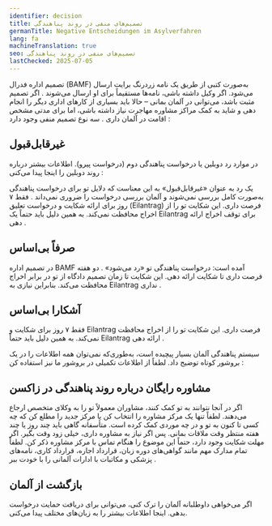 ```yaml
---
identifier: decision
title: تصمیم‌های منفی در روند پناهندگی
germanTitle: Negative Entscheidungen im Asylverfahren
lang: fa
machineTranslation: true
seo: تصمیم‌های منفی در روند پناهندگی
lastChecked: 2025-07-05
---
```


تصمیم اداره فدرال (BAMF) به‌صورت کتبی از طریق یک نامه زردرنگ برایت ارسال می‌شود. اگر وکیل داشته باشی، نامه‌ها مستقیماً برای او ارسال می‌شوند
.
اگر تصمیم مثبت باشد، می‌توانی در آلمان بمانی – حالا باید بسیاری از کارهای اداری دیگر را انجام دهی و شاید به کمک مراکز مشاوره مهاجرت نیاز داشته باشی، اما برای مدتی مشخص اقامت در آلمان داری
.
سه نوع تصمیم منفی وجود دارد
:

## غیرقابل‌قبول

در موارد رد دوبلین یا درخواست پناهندگی دوم (درخواست پیرو). اطلاعات بیشتر درباره روند دوبلین را اینجا پیدا می‌کنی
: 
<InternalShortLink identifier="dublin" />

یک رد به عنوان «غیرقابل‌قبول» به این معناست که دلایل تو برای درخواست پناهندگی به‌صورت کامل بررسی نمی‌شوند و آلمان بررسی درخواست را ضروری نمی‌داند
.
فقط ۷ روز برای ارائه شکایت و درخواست تعلیق (Eilantrag) فرصت داری. این شکایت تو را از اخراج محافظت نمی‌کند. به همین دلیل باید حتماً یک Eilantrag برای توقف اخراج ارائه دهی
.

## صرفاً بی‌اساس

در تصمیم اداره BAMF آمده است: درخواست پناهندگی تو «رد می‌شود»
.
دو هفته فرصت داری تا شکایت ارائه دهی. این شکایت تا زمان تصمیم دادگاه از تو در برابر اخراج محافظت می‌کند. بنابراین نیازی به Eilantrag نداری
.

## آشکارا بی‌اساس

فقط ۷ روز برای شکایت و Eilantrag فرصت داری. این شکایت تو را از اخراج محافظت نمی‌کند. به همین دلیل باید حتماً Eilantrag ارائه دهی
.

<Block identifier="get-legal-advice" />

سیستم پناهندگی آلمان بسیار پیچیده است، به‌طوری‌که نمی‌توان همه اطلاعات را در یک بروشور کوتاه توضیح داد. لطفاً از اطلاعات تکمیلی در بروشور ما نیز استفاده کن
:
<InternalShortLink identifier="procedure" />

## مشاوره رایگان درباره روند پناهندگی در زاکسن

<Block identifier="counseling_addresses" />

اگر در آنجا نتوانند به تو کمک کنند، مشاوران معمولاً تو را به وکلای متخصص ارجاع می‌دهند. لطفاً تنها یک مرکز مشاوره را انتخاب کن یا مرکز جدید را مطلع کن که چه کسی تا کنون به تو و در چه موردی کمک کرده است. متأسفانه گاهی باید چند روز یا چند هفته منتظر وقت ملاقات بمانی. پس اگر نیاز به مشاوره داری، خیلی زود وقت بگیر. اگر مهلت شکایت وجود دارد، حتماً این موضوع را هنگام تماس با مرکز مشاوره ذکر کن. لطفاً تمام مدارک مهم مانند گواهی‌های دوره زبان، قرارداد اجاره، قرارداد کاری، نامه‌های پزشکی و مکاتبات با ادارات آلمانی را با خودت ببر
.

## بازگشت از آلمان

اگر می‌خواهی داوطلبانه آلمان را ترک کنی، می‌توانی برای دریافت حمایت درخواست بدهی. اینجا اطلاعات بیشتر را به زبان‌های مختلف پیدا می‌کنی.

<Block identifier="return" />
